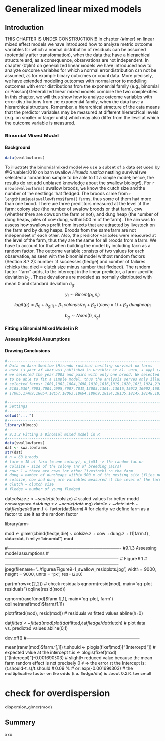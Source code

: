 
# Generalized linear mixed models {#glmm}

## Introduction
THIS CHAPTER IS UNDER CONSTRUCTION!!! 
<!-- Steffis draft version, started 17.11.2021-->
In chapter {#lmer} on linear mixed effect models we have introduced how to analyze metric outcome variables for which a normal distribution of residuals can be assumed (potentially after transformation), when the data that have a hierarchical structure and, as a consequence, observations are not independent.
In chapter {#glm} on generalized linear models we have introduced how to analyze outcome variables for which a normal error distribution can not be assumed, as for example binary outcomes or count data. More precisely, we have extended modelling outcomes with normal error to modelling outcomes with error distributions from the exponential family (e.g., binomial or Poisson)
Generalized linear mixed models combine the two complexities. In this chapter, we will thus show how to analyze outcome variables with error distributions from the exponential family, when the data have a hierarchical structure. Remember, a hierarchical structure of the data means that the predictor variables may be measured at different hierarchical levels (e.g. on smaller or larger units) which may also differ from the level at which the outcome variable is measured.

<!-- Fragen an alle:
Wie nennen wir die y? Response, dependent variable, outcome, endpoint?
Fränzi: Outcome variable and predictors im alten Buch. Explanatory variables kam auch vor. Wir einigen uns auf outcome und predictors
-->

### Binomial Mixed Model

#### Background

```r
data(swallowfarms)
```

<!-- text from old book, slightly modified
to do:
- add correct chapter reference for GLM model)
https://bookdown.org/yihui/rmarkdown-cookbook/bibliography.html
Items can be cited directly within the documentation using the syntax @key where key is the citation key in the first line of the entry, e.g., @R-base. To put citations in parentheses, use [@key]. To cite multiple entries, separate the keys by semicolons, e.g., [@key-1; @key-2; @key-3]. To suppress the mention of the author, add a minus sign before @, e.g., [-@R-base].
-->
To illustrate the binomial mixed model we use a subset of a data set used by @Gruebler2010 on barn swallow *Hirundo rustica* nestling survival (we selected a nonrandom sample to be able to fit a simple model; hence, the results do not add unbiased knowledge about the swallow biology!). For `r nrow(swallowfarms)` swallow broods, we know the clutch size and the number of the nestlings that
fledged. The broods came from `r length(unique(swallowfarms$farm))` farms, thus some of them had more than one brood. There are three predictors measured at the level of the farm: colony size (the number of swallow broods on that farm), cow (whether there are cows on the farm or not), and dung heap (the number of dung heaps, piles of cow dung, within 500 m of the farm).
The aim was to assess how swallows profit from insects that are attracted by livestock on the farm and by dung heaps. Broods from the same farm are not independent of each other. Also, the predictor variables were measured at the level of the farm, thus they are the same for all broods from a farm. We have to account for that when building the model by including farm as a random factor. The outcome variable consists of two values for each observation, as seen with the binomial model without random factors (Section
8.2.2): number of successes (fledge) and number of failures (chicks that died = clutch size minus number that fledged).
The random factor "farm" adds, to the intercept in the linear predictor, a farm-specific deviation $b_g$ . These deviations are modeled as normally distributed with mean $0$ and standard deviation $\sigma_g$.

$$y_i \sim Binom(p_i, n_i)$$

$$logit(p_i) = \beta_0 + b_{g[i]} + \beta_1\;colonysize_i + \beta_2\;I(cow_i = 1) + \beta_3\;dungheap_i$$

$$b_g \sim Norm(0, \sigma_g)$$


<!-- Frage an Fränzi: was war der Grund für das nonrandom sample? Könnte man das kurz erläutern? -->

#### Fitting a Binomial Mixed Model in R

#### Assessing Model Assumptions

#### Drawing Conclusions


```r

#-------------------------------------------------------------------------------
# Data on Barn Swallow (Hirundo rustica) nestling survival on farms
# Data is part of what was published in Gr?ebler et al. 2010, J Appl Ecol 47:1340-1347
# we selected the year 2003 and pairs with only one brood. We selected a non-random sample of the farms
# to be able to fit a simple model, thus the analysis serves only illustrative purposes!
# selected farms: 1001,1002,1004,1008,1010,1016,1019,1020,1021,1024,2102,2114,2117,2203,2204,2206,5102,5104,
# 5105,5307,7003,7004,7005,7007,7013,13005,13014,13016,15012,16002,16012,16017,16025,16036,16040,16041,16059,
# 17005,17009,18054,18057,18063,18064,18069,18124,18135,18145,18148,18155,18158,18165

#-------------------------------------------------------------------------------
# Settings
#-------------------------------------------------------------------------------
setwd("....")
#-------------------------------------------------------------------------------
library(blmeco)
#-------------------------------------------------------------------------------
# 9.1.2	Fitting a Binomial mixed model in R
#-------------------------------------------------------------------------------
data(swallowfarms)
dat <- swallowfarms
str(dat)
# n = 63 broods
# farm = ID of farm (= one colony), n_f=51 -> the random factor
# colsize = size of the colony (nr of breeding pairs)
# cow: 1 = there are cows (or other livestock) on the farm
# dung = number of dungheaps within 500 m of the nesting site (flies near dungheaps are a good source of food for the Swallow)
# colsize, cow and dung are variables measured at the level of the farm
# clutch = clutch size
# fledge = number of young fledged

```

dat$colsize.z <- scale(dat$colsize)   # scaled values for better model convergence
dat$dung.z    <- scale(dat$dung)
dat$die <- dat$clutch - dat$fledge
dat$farm.f <- factor(dat$farm)     # for clarity we define farm as a factor to use it as the random factor

library(arm)

mod <- glmer(cbind(fledge,die) ~ colsize.z + cow + dung.z + (1|farm.f) , data=dat, family="binomial")
mod

#-------------------------------------------------------------------------------
#9.1.3	Assessing model assumptions
#-------------------------------------------------------------------------------
# Figure 9.1
#-------------------------------------------------------------------------------
jpeg(filename="../figures/Figure9-1_swallow_residplots.jpg",
     width = 9000, height = 9000, units = "px", res=1200)

par(mfrow=c(2,2))    # check residuals
qqnorm(resid(mod), main="qq-plot residuals")
qqline(resid(mod))

qqnorm(ranef(mod)$farm.f[,1], main="qq-plot, farm")
qqline(ranef(mod)$farm.f[,1])

plot(fitted(mod), resid(mod)) # residuals vs fitted values
abline(h=0)

dat$fitted <- fitted(mod)
plot(dat$fitted,dat$fledge/dat$clutch)    # plot data vs. predicted values
abline(0,1)

dev.off()
#-------------------------------------------------------------------------------

mean(ranef(mod)$farm.f[,1])
t.should <- plogis(fixef(mod)["(Intercept)"])                # expected value at the intercept
t.is     <- plogis(fixef(mod)["(Intercept)"]-0.001690303)    # slightly reduced value because the mean farm random effect is not precisely 0
# => the error at the Intercept is:
(t.should-t.is)/t.should   # 0.09 %
# or:
exp(-0.001690303)
# the multiplicative factor on the odds (i.e. fledge/die) is about 0.2% too small



# check for overdispersion
dispersion_glmer(mod)

## Summary
xxx







